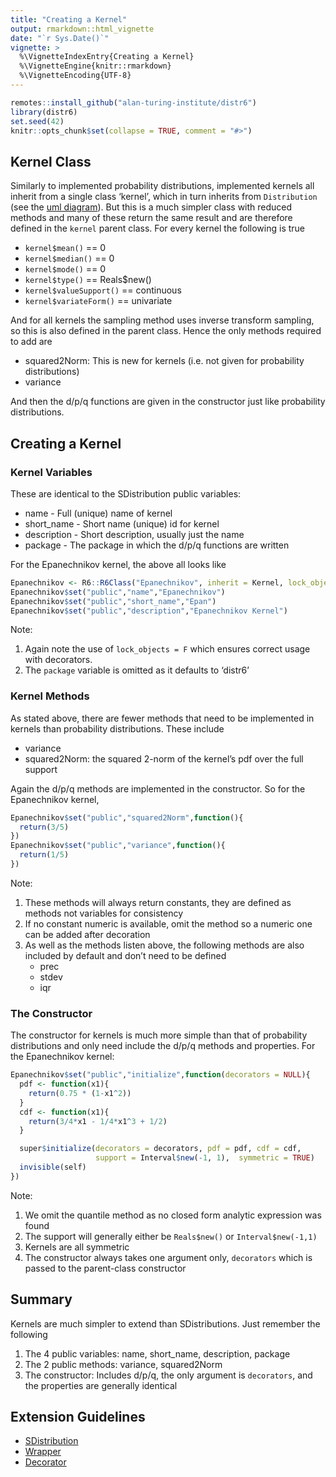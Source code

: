 ```yaml
---
title: "Creating a Kernel"
output: rmarkdown::html_vignette
date: "`r Sys.Date()`"
vignette: >
  %\VignetteIndexEntry{Creating a Kernel}
  %\VignetteEngine{knitr::rmarkdown}
  %\VignetteEncoding{UTF-8}
---
```


```r
remotes::install_github("alan-turing-institute/distr6")
library(distr6)
set.seed(42)
knitr::opts_chunk$set(collapse = TRUE, comment = "#>")
```

## Kernel Class

Similarly to implemented probability distributions, implemented kernels all inherit from a single
class 'kernel', which in turn inherits from `Distribution` (see the [uml diagram](https://raw.githubusercontent.com/wiki/alan-turing-institute/distr6/images/uml.png)).  But this is a much simpler class with reduced methods and many of these return the same result and are therefore defined in the `kernel` parent class. For every kernel the following is true

* `kernel$mean()` == 0
* `kernel$median()` == 0
* `kernel$mode()` == 0
* `kernel$type()` == Reals$new()
* `kernel$valueSupport()` == continuous
* `kernel$variateForm()` == univariate

And for all kernels the sampling method uses inverse transform sampling, so this is also defined in
the parent class. Hence the only methods required to add are

* squared2Norm: This is new for kernels (i.e. not given for probability distributions)
* variance

And then the d/p/q functions are given in the constructor just like probability distributions.


## Creating a Kernel

### Kernel Variables

 These are identical to the SDistribution public variables:

* name - Full (unique) name of kernel
* short_name - Short name (unique) id for kernel
* description - Short description, usually just the name
* package - The package in which the d/p/q functions are written

For the Epanechnikov kernel, the above all looks like

```r
Epanechnikov <- R6::R6Class("Epanechnikov", inherit = Kernel, lock_objects = F)
Epanechnikov$set("public","name","Epanechnikov")
Epanechnikov$set("public","short_name","Epan")
Epanechnikov$set("public","description","Epanechnikov Kernel")
```

Note:

1. Again note the use of `lock_objects = F` which ensures correct usage with decorators.
2. The `package` variable is omitted as it defaults to 'distr6'

### Kernel Methods

As stated above, there are fewer methods that need to be implemented in kernels than probability distributions. These include


* variance
* squared2Norm: the squared 2-norm of the kernel's pdf over the full support

Again the d/p/q methods are implemented in the constructor. So for the Epanechnikov kernel,

```r
Epanechnikov$set("public","squared2Norm",function(){
  return(3/5)
})
Epanechnikov$set("public","variance",function(){
  return(1/5)
})
```

Note:

1. These methods will always return constants, they are defined as methods not variables for consistency
2. If no constant numeric is available, omit the method so a numeric one can be added after decoration
3. As well as the methods listen above, the following methods are also included by default and don't need to be defined
    * prec
    * stdev
    * iqr

### The Constructor

The constructor for kernels is much more simple than that of probability distributions and only need include the d/p/q methods and properties. For the Epanechnikov kernel:

```r
Epanechnikov$set("public","initialize",function(decorators = NULL){
  pdf <- function(x1){
    return(0.75 * (1-x1^2))
  }
  cdf <- function(x1){
    return(3/4*x1 - 1/4*x1^3 + 1/2)
  }

  super$initialize(decorators = decorators, pdf = pdf, cdf = cdf,
                   support = Interval$new(-1, 1),  symmetric = TRUE)
  invisible(self)
})
```

Note:

1. We omit the quantile method as no closed form analytic expression was found
2. The support will generally either be `Reals$new()` or `Interval$new(-1,1)`
3. Kernels are all symmetric
4. The constructor always takes one argument only, `decorators` which is passed to the parent-class constructor

## Summary

Kernels are much simpler to extend than SDistributions. Just remember the following

1. The 4 public variables: name, short_name, description, package
2. The 2 public methods: variance, squared2Norm
3. The constructor: Includes d/p/q, the only argument is `decorators`, and the properties are generally identical

## Extension Guidelines

* [SDistribution](https://alan-turing-institute.github.io/distr6/articles/webs/create_sdistribution.html)
* [Wrapper](https://alan-turing-institute.github.io/distr6/articles/webs/create_wrapper.html)
* [Decorator](https://alan-turing-institute.github.io/distr6/articles/webs/create_decorator.html)
